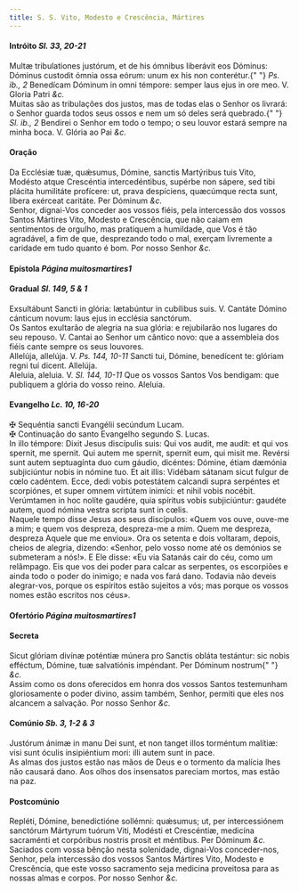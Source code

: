 ```yaml
---
title: S. S. Vito, Modesto e Crescência, Mártires
---
```


<h4 class="text-center">
  Intróito <em>Sl. 33, 20-21</em>
</h4>
<div class="container-fluid">
  <div class="row">
    <div class="col-6 dropcaps text-justify">
      Multæ tribulationes justórum, et de his ómnibus liberávit eos Dóminus:
      Dóminus custodit ómnia ossa eórum: unum ex his non conterétur.{" "}
      <em>Ps. ib., 2</em> Benedícam Dóminum in omni témpore: semper laus ejus in
      ore meo. V. Gloria Patri <em>&c.</em>
    </div>
    <div class="col-6 dropcaps text-justify">
      Muitas são as tribulações dos justos, mas de todas elas o Senhor os
      livrará: o Senhor guarda todos seus ossos e nem um só deles será quebrado.{" "}
      <em>Sl. ib., 2</em> Bendirei o Senhor em todo o tempo; o seu louvor estará
      sempre na minha boca. V. Glória ao Pai <em>&c.</em>
    </div>
  </div>
</div>

<h4 class="text-center">Oração</h4>
<div class="container-fluid">
  <div class="row">
    <div class="col-6 dropcaps text-justify">
      Da Ecclésiæ tuæ, quǽsumus, Dómine, sanctis Martýribus tuis Vito, Modésto
      atque Crescéntia intercedéntibus, supérbe non sápere, sed tibi plácita
      humilitáte profícere: ut, prava despíciens, quæcúmque recta sunt, libera
      exérceat caritáte. Per Dóminum <em>&c.</em>
    </div>
    <div class="col-6 dropcaps text-justify">
      Senhor, dignai-Vos conceder aos vossos fiéis, pela intercessão dos vossos
      Santos Mártires Vito, Modesto e Crescência, que não caiam em sentimentos
      de orgulho, mas pratiquem a humildade, que Vos é tão agradável, a fim de
      que, desprezando todo o mal, exerçam livremente a caridade em tudo quanto
      é bom. Por nosso Senhor <em>&c.</em>
    </div>
  </div>
</div>

<h4 class="text-center">
  Epístola <em>Página muitosmartires1</em>
</h4>

<h4 class="text-center">
  Gradual <em>Sl. 149, 5 & 1</em>
</h4>
<div class="container-fluid">
  <div class="row">
    <div class="col-6 dropcaps text-justify">
      Exsultábunt Sancti in glória: lætabúntur in cubílibus suis. V. Cantáte
      Dómino cánticum novum: laus ejus in ecclésia sanctórum.
    </div>
    <div class="col-6 dropcaps text-justify">
      Os Santos exultarão de alegria na sua glória: e rejubilarão nos lugares do
      seu repouso. V. Cantai ao Senhor um cântico novo: que a assembleia dos
      fiéis cante sempre os seus louvores.
    </div>
    <div class="col-6 text-justify">
      Allelúja, allelúja. V. <em>Ps. 144, 10-11</em> Sancti tui, Dómine,
      benedícent te: glóriam regni tui dicent. Allelúja.
    </div>
    <div class="col-6 text-justify">
      Aleluia, aleluia. V. <em>Sl. 144, 10-11</em> Que os vossos Santos Vos
      bendigam: que publiquem a glória do vosso reino. Aleluia.
    </div>
  </div>
</div>

<h4 class="text-center">
  Evangelho <em>Lc. 10, 16-20</em>
</h4>
<div class="container-fluid">
  <div class="row">
    <div class="col-6 text-justify">
      <span class="text-danger">&#10016;</span> Sequéntia sancti Evangélii
      secúndum Lucam.
    </div>
    <div class="col-6 text-justify">
      <span class="text-danger">&#10016;</span> Continuação do santo Evangelho
      segundo S. Lucas.
    </div>
    <div class="col-6 dropcaps text-justify">
      In illo témpore: Dixit Jesus discípulis suis: Qui vos audit, me audit: et
      qui vos spernit, me spernit. Qui autem me spernit, spernit eum, qui misit
      me. Revérsi sunt autem septuagínta duo cum gáudio, dicéntes: Dómine, étiam
      dæmónia subjiciúntur nobis in nómine tuo. Et ait illis: Vidébam sátanam
      sicut fulgur de cœlo cadéntem. Ecce, dedi vobis potestátem calcandi supra
      serpéntes et scorpiónes, et super omnem virtútem inimíci: et nihil vobis
      nocébit. Verúmtamen in hoc nolíte gaudére, quia spíritus vobis
      subjiciúntur: gaudéte autem, quod nómina vestra scripta sunt in cœlis.
    </div>
    <div class="col-6 dropcaps text-justify">
      Naquele tempo disse Jesus aos seus discípulos: «Quem vos ouve, ouve-me a
      mim; e quem vos despreza, despreza-me a mim. Quem me despreza, despreza
      Aquele que me enviou». Ora os setenta e dois voltaram, depois, cheios de
      alegria, dizendo: «Senhor, pelo vosso nome até os demónios se submeteram a
      nós!». E Ele disse: «Eu via Satanás cair do céu, como um relâmpago. Eis
      que vos dei poder para calcar as serpentes, os escorpiões e ainda todo o
      poder do inimigo; e nada vos fará dano. Todavia não deveis alegrar-vos,
      porque os espíritos estão sujeitos a vós; mas porque os vossos nomes estão
      escritos nos céus».
    </div>
  </div>
</div>

<h4 class="text-center">
  Ofertório <em>Página muitosmartires1</em>
</h4>

<h4 class="text-center">Secreta</h4>
<div class="container-fluid">
  <div class="row">
    <div class="col-6 dropcaps text-justify">
      Sicut glóriam divínæ poténtiæ múnera pro Sanctis obláta testántur: sic
      nobis efféctum, Dómine, tuæ salvatiónis impéndant. Per Dóminum nostrum{" "}
      <em>&c.</em>
    </div>
    <div class="col-6 dropcaps text-justify">
      Assim como os dons oferecidos em honra dos vossos Santos testemunham
      gloriosamente o poder divino, assim também, Senhor, permiti que eles nos
      alcancem a salvação. Por nosso Senhor <em>&c.</em>
    </div>
  </div>
</div>

<h4 class="text-center">
  Comúnio <em>Sb. 3, 1-2 & 3</em>
</h4>
<div class="container-fluid">
  <div class="row">
    <div class="col-6 dropcaps text-justify">
      Justórum ánimæ in manu Dei sunt, et non tanget illos torméntum malítiæ:
      visi sunt óculis insipiéntium mori: illi autem sunt in pace.
    </div>
    <div class="col-6 dropcaps text-justify">
      As almas dos justos estão nas mãos de Deus e o tormento da malícia lhes
      não causará dano. Aos olhos dos insensatos pareciam mortos, mas estão na
      paz.
    </div>
  </div>
</div>

<h4 class="text-center">Postcomúnio</h4>
<div class="container-fluid">
  <div class="row">
    <div class="col-6 dropcaps text-justify">
      Repléti, Dómine, benedictióne sollémni: quǽsumus; ut, per intercessiónem
      sanctórum Mártyrum tuórum Viti, Modésti et Crescéntiæ, medicína sacraménti
      et corpóribus nostris prosit et méntibus. Per Dóminum <em>&c.</em>
    </div>
    <div class="col-6 dropcaps text-justify">
      Saciados com vossa bênção nesta solenidade, dignai-Vos conceder-nos,
      Senhor, pela intercessão dos vossos Santos Mártires Vito, Modesto e
      Crescência, que este vosso sacramento seja medicina proveitosa para as
      nossas almas e corpos. Por nosso Senhor <em>&c.</em>
    </div>
  </div>
</div>
